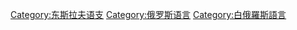 {{Catnav|頁面分類|人文學科|语言学|语族|斯拉夫语族|东斯拉夫语支}}
{{Catnav|頁面分類|各種主題的頁面分類|按國家分類|各國語言|俄罗斯语言}}

{{Commons category|Russian language}}

[[Category:东斯拉夫语支|Category:东斯拉夫语支]]
[[Category:俄罗斯语言|Category:俄罗斯语言]]
[[Category:白俄羅斯語言|Category:白俄羅斯語言]]